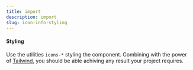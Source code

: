 ```yaml
---
title: import
description: import
slug: icon-info-styling
---
```


#### Styling

Use the utilities `icons-*` styling the component. Combining with the power of [Tailwind](https://tailwindcss.com/docs/installation), you should be able achiving any result your project requires.
